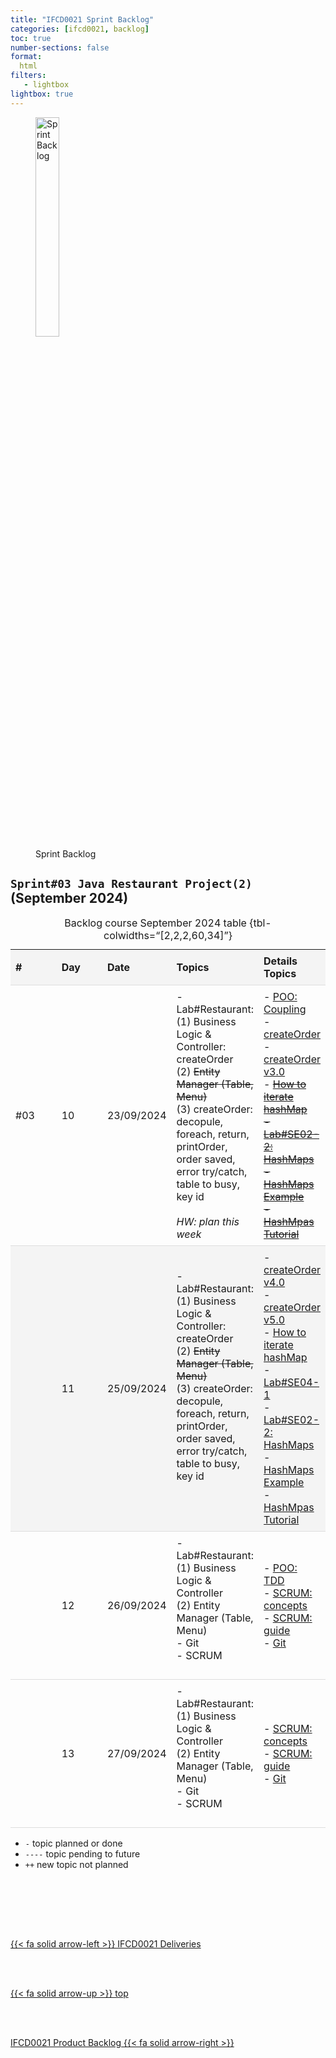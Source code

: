 ```yaml
---
title: "IFCD0021 Sprint Backlog"
categories: [ifcd0021, backlog]
toc: true
number-sections: false
format:
  html
filters:
   - lightbox
lightbox: true
---
```


<style>

.heatMap th { background:  #f4f4f4;}
tr:nth-child(2) {background-color: #f4f4f4;}

th, td {
  padding: 8px;
  text-align: left;
  border-bottom: 1px solid #ddd;
}

tr:hover {background-color:  #f4f4f4;}

</style>

![Sprint Backlog](/images/home/backlog.jpg){width="30%"}

<div class="heatMap">

::: {.column-page-right}


##  ``Sprint#03 Java Restaurant Project(2)`` (September 2024)

| # | Day | Date | Topics |  Details Topics |
| -- | -- | -- | -- | -- |
|  #03 | 10 | 23/09/2024 | -  Lab#Restaurant: </br> (1)  Business Logic & Controller: createOrder </br> (2) <s>Entity Manager (Table, Menu)</s> </br> (3) createOrder: decopule, foreach, return, printOrder, order saved, error try/catch, table to busy, key id </br></br> <i> HW: plan this week   </i> | -  [POO: Coupling](/javase/se-concepts-coupling.qmd){.external}   </br> - [createOrder](https://github.com/AlbertProfe/hello11/blob/3f930d10340dca2ca756fdecaa58ff287bff0fea/src/main/java/org/example/manager/OrderManager.java#L26){.external target='_blank'} </br>  - [createOrder v3.0](https://github.com/AlbertProfe/restaurant/tree/a9c4a72d502d9fa6b38f24a93b79754a929d49ca){.external target='_blank'}  </br>  - <s>[How to iterate hashMap](https://gist.github.com/AlbertProfe/5cb37c23274afac4cc4071bf9cdbddcd){.external target='_blank'}  </br>  - [Lab#SE02-2: HashMaps](/javase/selab2-2.qmd){.external target='_blank'} </br>  - [HashMaps Example](https://docs.google.com/document/d/1xghnpAuLPzsmWJ1cWpoz74wGj7SPYYbl/edit?usp=sharing&ouid=105799927838662147896&rtpof=true&sd=true){.external target='_blank'} </br>  - [HashMpas Tutorial](https://docs.google.com/presentation/d/11zRRmN2geXimJ53IfSHpOn6jjwXW8x7HyTQQXf8HR04/edit?usp=sharing){.external target='_blank'}  </s>|
|   | 11 | 25/09/2024 |   - Lab#Restaurant: </br> (1)  Business Logic & Controller: createOrder </br> (2) <s>Entity Manager (Table, Menu)</s> </br>  (3) createOrder: decopule, foreach, return, printOrder, order saved, error try/catch, table to busy, key id </br></br></br>   |  - [createOrder v4.0](https://github.com/AlbertProfe/restaurant/tree/10b1a66774d09854fa4b1e7f64eb2f8ecc25f742){.external target='_blank'}  </br>  - [createOrder v5.0](https://github.com/AlbertProfe/restaurant/tree/f5f903ce2e7c887c5ada2957398ca2ec0eb1d4dc){.external target='_blank'}  </br>  - [How to iterate hashMap](https://gist.github.com/AlbertProfe/5cb37c23274afac4cc4071bf9cdbddcd){.external target='_blank'} </br> - [Lab#SE04-1](/javase/selab4-1.qmd){.external target='_blank'} </br>  - [Lab#SE02-2: HashMaps](/javase/selab2-2.qmd){.external target='_blank'} </br>  - [HashMaps Example](https://docs.google.com/document/d/1xghnpAuLPzsmWJ1cWpoz74wGj7SPYYbl/edit?usp=sharing&ouid=105799927838662147896&rtpof=true&sd=true){.external target='_blank'} </br>  - [HashMpas Tutorial](https://docs.google.com/presentation/d/11zRRmN2geXimJ53IfSHpOn6jjwXW8x7HyTQQXf8HR04/edit?usp=sharing){.external target='_blank'} |
|   | 12 | 26/09/2024 |   - Lab#Restaurant: </br> (1)  Business Logic & Controller </br> (2) Entity Manager (Table, Menu) </br>  - Git </br> - SCRUM </br></br>   |  - [POO: TDD](/javase/se-concepts-tdd.qmd){.external target='_blank'} </br> - [SCRUM: concepts](/scrum/scrum-what-concepts.qmd){.external target='_blank'}</br> - [SCRUM: guide](/scrum/scrum-what-guide.qmd){.external target='_blank'}</br>- [Git](/devops/devops-vc-git.qmd){.external target='_blank'}  |
|   | 13 | 27/09/2024 |   - Lab#Restaurant: </br> (1)  Business Logic & Controller </br> (2) Entity Manager (Table, Menu) </br>  - Git </br> - SCRUM </br></br>    | - [SCRUM: concepts](/scrum/scrum-what-concepts.qmd){.external target='_blank'}</br> - [SCRUM: guide](/scrum/scrum-what-guide.qmd){.external target='_blank'}</br>- [Git](/devops/devops-vc-git.qmd){.external target='_blank'} |
: Backlog course September 2024 table {tbl-colwidths="[2,2,2,60,34]"}
:::

</div>

::: {.callout-note}
- `-` topic planned or done
- `----` topic pending to future
- `++` new topic not planned
:::


<!--- navLinks -->
<br><br>

<div class=row>
<br>
<div class='column left previous'>
<br>
[{{< fa solid arrow-left >}} IFCD0021 Deliveries](/ifcd0021-24/ifcd0021deliveries-24.qmd)
<br>
</div>
<br>
<div class='column center'>
<br>
[{{< fa solid arrow-up >}} top](#top)
<br>
</div>
<br>
<div class='column right next'>
<br>
[IFCD0021 Product Backlog  {{< fa solid arrow-right >}}](/ifcd0021-24/ifcd0021backlog-product-24.qmd)
<br>
</div>
<br>
</div>
